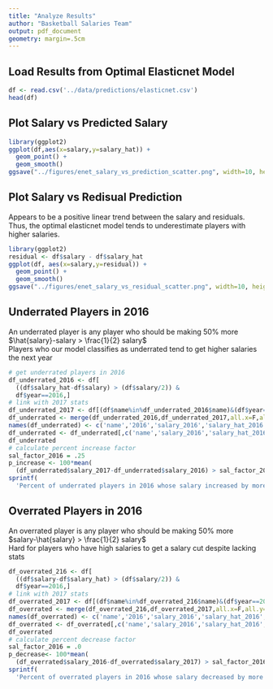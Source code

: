 ```yaml
---
title: "Analyze Results"
author: "Basketball Salaries Team"
output: pdf_document
geometry: margin=.5cm
---
```


## Load Results from Optimal Elasticnet Model
```r
df <- read.csv('../data/predictions/elasticnet.csv')
head(df)
```

## Plot Salary vs Predicted Salary
```r
library(ggplot2)
ggplot(df,aes(x=salary,y=salary_hat)) + 
  geom_point() +
  geom_smooth()
ggsave("../figures/enet_salary_vs_prediction_scatter.png", width=10, height=7)
```

## Plot Salary vs Redisual Prediction
Appears to be a positive linear trend between the salary and residuals. \
Thus, the optimal elasticnet model tends to underestimate players with higher salaries.  
```r
library(ggplot2)
residual <- df$salary - df$salary_hat
ggplot(df, aes(x=salary,y=residual)) + 
  geom_point() + 
  geom_smooth()
ggsave("../figures/enet_salary_vs_residual_scatter.png", width=10, height=7)
```

## Underrated Players in 2016
An underrated player is any player who should be making 50% more\
$\hat{salary}-salary > \frac{1}{2} salary$\
Players who our model classifies as underrated tend to get higher salaries the next year
```r
# get underrated players in 2016
df_underrated_2016 <- df[
  ((df$salary_hat-df$salary) > (df$salary/2)) & 
  df$year==2016,]
# link with 2017 stats
df_underrated_2017 <- df[(df$name%in%df_underrated_2016$name)&(df$year==2017),]
df_underrated <- merge(df_underrated_2016,df_underrated_2017,all.x=F,all.y=F,by='name')
names(df_underrated) <- c('name','2016','salary_2016','salary_hat_2016','2017','salary_2017','salary_hat_2017')
df_underrated <- df_underrated[,c('name','salary_2016','salary_hat_2016','salary_2017','salary_hat_2017')]
df_underrated
# calculate percent increase factor
sal_factor_2016 = .25
p_increase <- 100*mean(
  (df_underrated$salary_2017-df_underrated$salary_2016) > sal_factor_2016*df_underrated$salary_2016)
sprintf(
  'Percent of underrated players in 2016 whose salary increased by more than 25%% for 2017: %.1f%%',p_increase)
```


## Overrated Players in 2016
An overrated player is any player who should be making 50% more\
$salary-\hat{salary} > \frac{1}{2} salary$\
Hard for players who have high salaries to get a salary cut despite lacking stats
```r
df_overrated_216 <- df[
  ((df$salary-df$salary_hat) > (df$salary/2)) & 
  df$year==2016,]
# link with 2017 stats
df_overrated_2017 <- df[(df$name%in%df_overrated_216$name)&(df$year==2017),]
df_overrated <- merge(df_overrated_216,df_overrated_2017,all.x=F,all.y=F,by='name')
names(df_overrated) <- c('name','2016','salary_2016','salary_hat_2016','2017','salary_2017','salary_hat_2017')
df_overrated <- df_overrated[,c('name','salary_2016','salary_hat_2016','salary_2017','salary_hat_2017')]
df_overrated
# calculate percent decrease factor
sal_factor_2016 = .0
p_decrease<- 100*mean(
  (df_overrated$salary_2016-df_overrated$salary_2017) > sal_factor_2016*df_overrated$salary_2016)
sprintf(
  'Percent of overrated players in 2016 whose salary decreased by more than 25%% for 2017: %.1f%%',p_decrease)
```